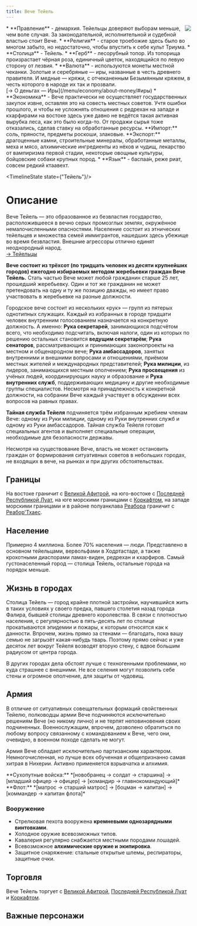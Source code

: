 ```yaml
---
title: Вече Тейель
---
```


<ButtonCover src="pic.jpg" title="Вече Тейель" author="Tai Ye" authorHref="https://www.artstation.com/user-2723" />
<BlockquoteBox text>
    <img src="../emblems/teyel.png" style="float: right; max-width: 200px;"/>
    * **Правление** - демархия. Тейельцы доверяют выборам меньше, чем воле случая. За законодательной, исполнительной и судебной властью стоит Вече.
    * **Религия** - старое троебожие здесь было во многом забыто, но недостаточно, чтобы впустить к себе культ Триума.
    * **Столица** - Тейель.
    * **Герб** - лесорубный топор. Из топорища произрастает чёрная роза, единичный цветок, находящийся по левую сторону от лезвия.
    * **Валюта** - используются монеты местной чеканки. Золотые и серебряные — иры, названные в честь древнего правителя. И медные — кряжи, с отчеканенным Безымянным кряжем, в честь которого в народе их так и прозвали. <br/> [→ О деньгах — Иры](/menu/economy/about-money/#иры)
    * **Экономика** - Вече практически не осуществляет государственных закупок извне, оставляя это на совесть местных советов. Учтя ошибки прошлого, и чтобы не усложнять отношения с редрехан на западе и кхарфирами на востоке здесь уже давно не ведётся такая активная вырубка леса, как это было когда-то. От продажи сырья тоже отказались, сделав ставку на обработанные ресурсы.  
    **Импорт:** соль, пряности, предметы роскоши, злаковые.  
    **Экспорт:** драгоценные камни, строительные минералы, обработанные металлы, меха и мясо, алхимические ингредиенты из нёхов и чудищ, лекарство от вампиризма первой стадии, некоторые овощные культуры, бойцовские собаки крупных пород.
    * **Язык** - баспаа́н, реже риат, совсем редкий ктаавехт.
</BlockquoteBox>

<TimelineState state={"Тейель"}/>

# Описание
Вече Тейель — это образованное из безвластия государство, расположившееся в вечно серых промозглых землях, окружённое немалочисленными опасностями. Население состоит из этнических тейельцев и множества семей иммигрантов, нашедших здесь убежище во время безвластия. Внешние агрессоры отлично единят неоднородный народ. <br/>
[→ Тейельцы](/menu/guidebook/races/humans/#тейельцы)

**Вече состоит из трёхсот (по тридцать человек из десяти крупнейших городов) ежегодно избираемых методом жеребьевки граждан Вече Тейель.** Стать частью Вече может любой гражданин старше 25 лет, прошедший жеребьевку. Один и тот же гражданин не может претендовать на одну и ту же позицию дважды, но имеет право участвовать в жеребьевке на разные должности.

Городское вече состоит из нескольких «рук» — групп из пятерых однотипных служащих. Каждый из избранных в городе тридцати человек внутренним голосованием назначается на конкретную должность. А именно: **Рука секретарей**, занимающихся подсчётом всего, что необходимо подсчитать, включая налоги, один из которых по решению остальных становится **ведущим секретарём**; **Рука сенаторов**, рассматривающих и принимающих законопроекты на местном и общенародном вече; **Рука амбассадоров**, занятых внутренними и внешними вопросами и отношениями, приёмом местных жителей и международных представителей; **Рука милиции**, из лидеров, занимающихся местным ополчением; **Рука просвещения** из учёных людей, координирующих науку и образование и **Рука внутренних служб**, поддерживающих медицину и другие необходимые группы специалистов. Несмотря на принадлежность к конкретной должности, на собрании Вече каждый участвует в обсуждении всех вопросов на равных правах.

**Тайная служба Тейеля** подчиняется трём избранным жребием членам Вече: одному из Руки милиции, одному из Руки внутренних служб и одному из Руки амбассадоров. Тайная служба Тейеля готовит специальных агентов и выполняет специальные операции, необходимые для безопасности державы. 

Несмотря на существование Вече, власть не может остановить граждан от формирования ситуативных советов в небольших городах, не входящих в вече, на рынках и при других обстоятельствах.

## Границы
На востоке граничит с [Великой Афитрой](/menu/navigation/states/afitra/), на юго-востоке с [Последней Республикой Луат](/menu/navigation/states/luat/), на юге морскими границами с [Коркафтом](/menu/navigation/states/korkaft/), на западе морскими границами и в районе полуанклава [Реабора](/menu/navigation/states/reabor-thaes#реабор) граничит с [Реабор'Тхаес](/menu/navigation/states/reabor-thaes).

## Население
Примерно 4 миллиона. Более 70% населения — люди. Представлено в основном тейельцами, вервольфами в Ходртастаде, а также крохотными диаспорами ламах-виден, редрехан и кхарфиров. Самый густонаселенный город — столица Тейель, остальные города на порядок меньше.

## Жизнь в городах
Столица Тейель — город крайне плотной застройки, научившийся жить в таких условиях у своего предка, павшего столетия назад города Фалира, бывшей столицы древнего королевства. В связи с плотностью населения, с регулярностью в пять-десять лет по столице прокатываются эпидемии и пожары, к которым относятся как к данности. Впрочем, жизнь прямо за стенами — благодать, пока вашу семью не загрызёт какая-нибудь тварь. Поэтому прямо сейчас и уже десяток лет вокруг Тейеля возводят вторую стену, с вдвое большим радиусом от центра города. 

В других городах дела обстоят лучше с техногенными проблемами, но куда страшнее с внешними. Не все селения могут позволить себе стены и огромное ополчение, для защиты от чудовищ.

## Армия 
В отличие от ситуативных совещательных формаций свойственных Тейелю, полководцы армии Вече подчиняются исключительно решениям Вече (но никому лично) и не терпят неповиновения своих подчиненных. Военнослужащим, впрочем, дозволено обратиться по любому вопросу связанному с командованием к Вече, чего они, очевидно, в военном походе сделать не могут.

Армия Вече обладает исключительно партизанским характером. Немногочисленная, но лучше всех обученная и общепризнанно самая хитрая в Нихерии. Активно применяется взрывчатка и алхимия.

<BlockquoteBox text>
    **Сухопутные войска:** *[новобранец → солдат → старшина] → [младший офицер → офицер] → [командир → главнокомандующий]*
</BlockquoteBox>
<BlockquoteBox text>
    **Флот:** *[матрос → старший матрос] → [боцман → капитан] → [коммандер → капитан флота]*
</BlockquoteBox>

### Вооружение
* Стрелковая пехота вооружена **кремневыми однозарядными винтовками**. 
* Холодное оружие всевозможных типов. 
* Кавалерия регулярно снабжается местными породами лошадей. 
* Всевозможное **алхимические оружие и экипировка**. 
* Защитное снаряжение: стальные открытые шлемы, респираторы, защитные очки.

## Торговля
Вече Тейель торгует с [Великой Афитрой](/menu/navigation/states/afitra/), [Последней Республикой Луат](/menu/navigation/states/luat/) и [Коркафтом](/menu/navigation/states/korkaft/).

## Важные персонажи
<CharacterList stateFilter="Тейель"/> 
